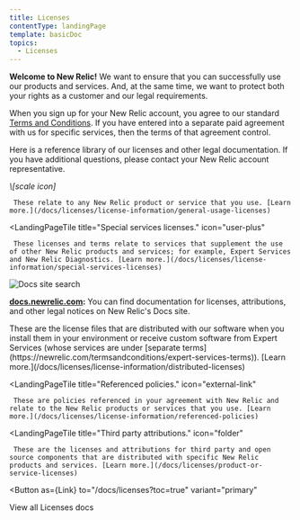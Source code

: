 ```yaml
---
title: Licenses
contentType: landingPage
template: basicDoc
topics:
  - Licenses
---
```



**Welcome to New Relic!** We want to ensure that you can successfully use our products and services. And, at the same time, we want to protect both your rights as a customer and our legal requirements.

When you sign up for your New Relic account, you agree to our standard [Terms and Conditions](https://newrelic.com/termsandconditions/terms). If you have entered into a separate paid agreement with us for specific services, then the terms of that agreement control.

Here is a reference library of our licenses and other legal documentation. If you have additional questions, please contact your New Relic account representative.

<LandingPageTileGrid>
  <LandingPageTile title="General usage licenses.">
    <i
      aria-hidden="true"
      className="fa fa-balance-scale fa-2x"
    >
      \[scale icon]
    </i>

     These relate to any New Relic product or service that you use. [Learn more.](/docs/licenses/license-information/general-usage-licenses)
  </LandingPageTile>

  <LandingPageTile
    title="Special services licenses."
    icon="user-plus"
  >
     These licenses and terms relate to services that supplement the use of other New Relic products and services; for example, Expert Services and New Relic Diagnostics. [Learn more.](/docs/licenses/license-information/special-services-licenses)
  </LandingPageTile>
</LandingPageTileGrid>

![Docs site search](./images/docs-search-licenses_0.png "Docs site search")

**[docs.newrelic.com](https://docs.newrelic.com):** You can find documentation for licenses, attributions, and other legal notices on New Relic's Docs site.

<LandingPageTileGrid>
  <LandingPageTile
    title="Distributed licenses."
    icon="file-text"
  >
     These are the license files that are distributed with our software when you install them in your environment or receive custom software from Expert Services (whose services are under [separate terms](https://newrelic.com/termsandconditions/expert-services-terms)). [Learn more.](/docs/licenses/license-information/distributed-licenses)
  </LandingPageTile>

  <LandingPageTile
    title="Referenced policies."
    icon="external-link"
  >
     These are policies referenced in your agreement with New Relic and relate to the New Relic products or services that you use. [Learn more.](/docs/licenses/license-information/referenced-policies)
  </LandingPageTile>

  <LandingPageTile
    title="Third party attributions."
    icon="folder"
  >
     These are the licenses and attributions for third party and open source components that are distributed with specific New Relic products and services. [Learn more.](/docs/licenses/product-or-service-licenses)
  </LandingPageTile>
</LandingPageTileGrid>

<Button
  as={Link}
  to="/docs/licenses?toc=true"
  variant="primary"
>
  View all Licenses docs
</Button>
